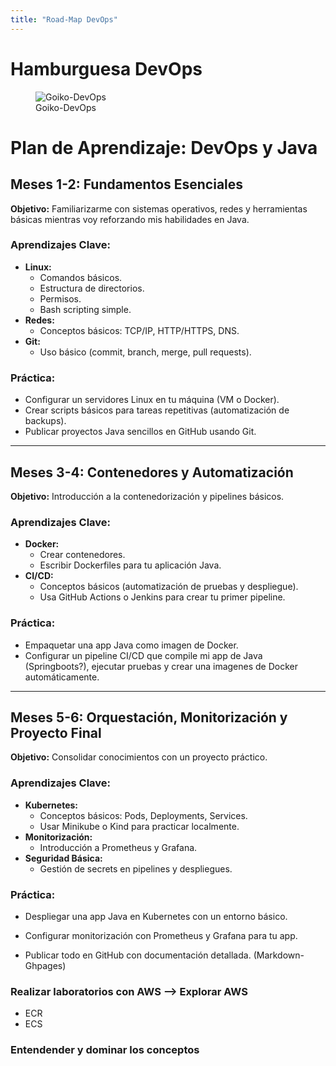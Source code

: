 ```yaml
---
title: "Road-Map DevOps"
---
```

# Hamburguesa DevOps

![Goiko-DevOps](https://raw.githubusercontent.com/milanm/DevOps-Roadmap/refs/heads/master/DevOpsBurger.jpg)

# Plan de Aprendizaje: DevOps y Java

## **Meses 1-2: Fundamentos Esenciales**

**Objetivo:** Familiarizarme con sistemas operativos, redes y herramientas básicas mientras voy reforzando mis habilidades en Java.

### **Aprendizajes Clave:**

- **Linux:**
  - Comandos básicos.
  - Estructura de directorios.
  - Permisos.
  - Bash scripting simple.
- **Redes:**
  - Conceptos básicos: TCP/IP, HTTP/HTTPS, DNS.
- **Git:**
  - Uso básico (commit, branch, merge, pull requests).

### **Práctica:**
- Configurar un servidores Linux en tu máquina (VM o Docker).
- Crear scripts básicos para tareas repetitivas (automatización de backups).
- Publicar proyectos Java sencillos en GitHub usando Git.

---

## **Meses 3-4: Contenedores y Automatización**
**Objetivo:** Introducción a la contenedorización y pipelines básicos.

### **Aprendizajes Clave:**
- **Docker:**
  - Crear contenedores.
  - Escribir Dockerfiles para tu aplicación Java.
- **CI/CD:**
  - Conceptos básicos (automatización de pruebas y despliegue).
  - Usa GitHub Actions o Jenkins para crear tu primer pipeline.

### **Práctica:**
- Empaquetar una app Java como imagen de Docker.
- Configurar un pipeline CI/CD que compile mi app de Java (Springboots?), ejecutar pruebas y crear una imagenes de Docker automáticamente.

---

## **Meses 5-6: Orquestación, Monitorización y Proyecto Final**
**Objetivo:** Consolidar conocimientos con un proyecto práctico.

### **Aprendizajes Clave:**
- **Kubernetes:**
  - Conceptos básicos: Pods, Deployments, Services.
  - Usar Minikube o Kind para practicar localmente.
- **Monitorización:**
  - Introducción a Prometheus y Grafana.
- **Seguridad Básica:**
  - Gestión de secrets en pipelines y despliegues.

### **Práctica:**
- Despliegar una app Java en Kubernetes con un entorno básico.
- Configurar monitorización con Prometheus y Grafana para tu app.

- Publicar todo en GitHub con documentación detallada. (Markdown-Ghpages)

### **Realizar laboratorios con AWS --> Explorar AWS**
- ECR
- ECS

### Entendender y dominar los conceptos 


